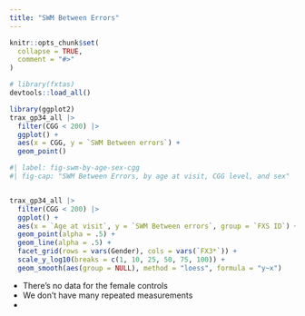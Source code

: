```yaml
---
title: "SWM Between Errors"
---
```


```r
knitr::opts_chunk$set(
  collapse = TRUE,
  comment = "#>"
)
```

```r
# library(fxtas)
devtools::load_all()
```

```r
library(ggplot2)
trax_gp34_all |> 
  filter(CGG < 200) |> 
  ggplot() +
  aes(x = CGG, y = `SWM Between errors`) +
  geom_point()
```

```r
#| label: fig-swm-by-age-sex-cgg
#| fig-cap: "SWM Between Errors, by age at visit, CGG level, and sex"


trax_gp34_all |> 
  filter(CGG < 200) |>
  ggplot() +
  aes(x = `Age at visit`, y = `SWM Between errors`, group = `FXS ID`) +
  geom_point(alpha = .5) +
  geom_line(alpha = .5) +
  facet_grid(rows = vars(Gender), cols = vars(`FX3*`)) +
  scale_y_log10(breaks = c(1, 10, 25, 50, 75, 100)) +
  geom_smooth(aes(group = NULL), method = "loess", formula = "y~x")

```

* There's no data for the female controls
* We don't have many repeated measurements
* 

